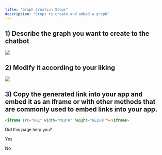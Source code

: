 ```yaml
---
title: "Graph Creation Steps"
description: "Steps to create and embed a graph"
---
```

## 1) Describe the graph you want to create to the chatbot

![](https://files.readme.io/7c0f0db-Screenshot_2023-11-07_at_16.54.32.png)

## 2) Modify it according to your liking

![](https://files.readme.io/ee9803c-Screenshot_2023-11-07_at_16.55.50.png)

## 3) Copy the generated link into your app and embed it as an iframe or with other methods that are commonly used to embed links into your app.

```html
<iframe src="URL" width="WIDTH" height="HEIGHT"></iframe>

```

Did this page help you?

Yes

No